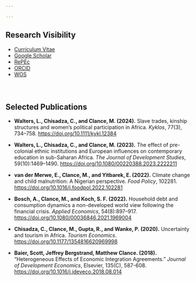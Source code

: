 ```yaml
---

---
```

    
<!-- Google tag (gtag.js) -->
<script async src="https://www.googletagmanager.com/gtag/js?id=G-FEVK27LWND"></script>
<script>
  window.dataLayer = window.dataLayer || [];
  function gtag(){dataLayer.push(arguments);}
  gtag('js', new Date());

  gtag('config', 'G-FEVK27LWND');
</script>
    
## Research Visibility

- [Curriculum Vitae](https://drive.google.com/file/d/11zVCUOp8JxrrUv3IuqplpoB8yVj098Wd/view?usp=sharing)
- [Google Scholar](https://bit.ly/3hm23Oq)
- [RePEc](https://ideas.repec.org/e/pcl147.html)
- [ORCID](https://orcid.org/0000-0002-9280-7324)
- [WOS](https://www.webofscience.com/wos/author/record/1802162)

<div style="height: 25px;"></div>

## Selected Publications {.sp-section}

- **Walters, L., Chisadza, C., and Clance, M. (2024).** Slave trades, kinship structures and women's political participation in Africa. *Kyklos*, 77(3), 734–758. [https://doi.org/10.1111/kykl.12384](https://doi.org/10.1111/kykl.12384)

- **Walters, L., Chisadza, C., and Clance, M. (2023).** The effect of pre-colonial ethnic institutions and European influences on contemporary education in sub-Saharan Africa. *The Journal of Development Studies*, 59(10):1469–1490. [https://doi.org/10.1080/00220388.2023.2222211](https://doi.org/10.1080/00220388.2023.2222211)

- **van der Merwe, E., Clance, M., and Yitbarek, E. (2022).** Climate change and child malnutrition: A Nigerian perspective. *Food Policy*, 102281. [https://doi.org/10.1016/j.foodpol.2022.102281](https://doi.org/10.1016/j.foodpol.2022.102281)

- **Bosch, A., Clance, M., and Koch, S. F. (2022).** Household debt and consumption dynamics a non-developed world view following the financial crisis. *Applied Economics*, 54(8):897–917. [https://doi.org/10.1080/00036846.2021.1969004](https://doi.org/10.1080/00036846.2021.1969004)

- **Chisadza, C., Clance, M., Gupta, R., and Wanke, P. (2020).** Uncertainty and tourism in Africa. *Tourism Economics*. [https://doi.org/10.1177/1354816620969998](https://doi.org/10.1177/1354816620969998)

- **Baier, Scott, Jeffrey Bergstrand, Matthew Clance. (2018).** “Heterogeneous Effects of Economic Integration Agreements.” *Journal of Development Economics*, Elsevier, 135(C), 587-608. [https://doi.org/10.1016/j.jdeveco.2018.08.014](https://doi.org/10.1016/j.jdeveco.2018.08.014)
